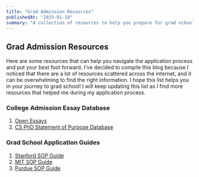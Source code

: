 ```yaml
---
title: "Grad Admission Resources"
publishedAt: "2025-01-18"
summary: "A collection of resources to help you prepare for grad school admission."
---
```


## Grad Admission Resources

Here are some resources that can help you navigate the application process and put your best foot forward. I've decided to compile this blog because I noticed that there are a lot of resources scattered across the internet, and it can be overwhelming to find the right information. I hope this list helps you in your journey to grad school! I will keep updating this list as I find more resources that helped me during my application process.

### College Admission Essay Database
1. [Open Essays](https://www.openessays.org)
2. [CS PhD Statement of Purpose Database](https://cs-sop.notion.site/CS-PhD-Statements-of-Purpose-df39955313834889b7ac5411c37b958d?p=dedefea5991d460a9e20c3e6b0a4bd31&pm=s)


### Grad School Application Guides
1. [Stanford SOP Guide](https://online.stanford.edu/how-write-compelling-statement-purpose-graduate-school)
2. [MIT SOP Guide](https://mitcommlab.mit.edu/cee/commkit/statement-of-purpose/)
3. [Purdue SOP Guide](https://owl.purdue.edu/owl/general_writing/graduate_school_applications/graduate_school_applications_statements_of_purpose/statements_of_purpose_drafting_your_statement.html)

